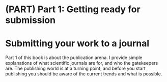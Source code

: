 \mainmatter

# (PART) Part 1: Getting ready for submission {-}

# Submitting your work to a journal {- #part1}

Part 1 of this book is about the publication arena. I provide simple explanations of what scientific journals are for, and who the gatekeepers are. The publishing world is at a turning point, and before you start publishing you should be aware of the current trends and what is possible.
